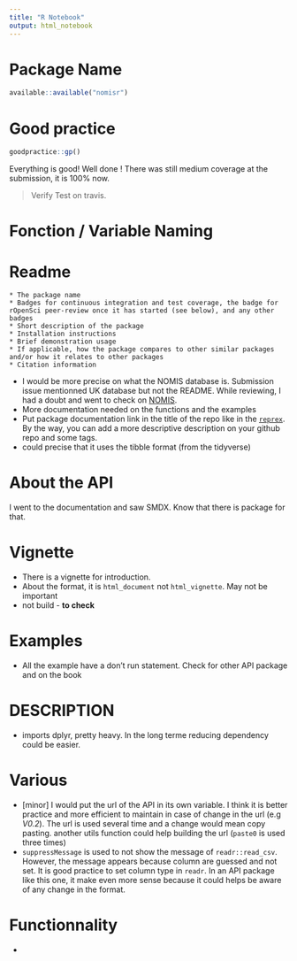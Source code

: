 ```yaml
---
title: "R Notebook"
output: html_notebook
---
```


# Package Name

```r
available::available("nomisr")
```

# Good practice

```r
goodpractice::gp()
```

Everything is good! 
Well done ! There was still medium coverage at the submission, it is 100% now. 

> Verify Test on travis.

# Fonction / Variable Naming

# Readme

```
* The package name
* Badges for continuous integration and test coverage, the badge for rOpenSci peer-review once it has started (see below), and any other badges
* Short description of the package
* Installation instructions
* Brief demonstration usage
* If applicable, how the package compares to other similar packages and/or how it relates to other packages
* Citation information
```

+ I would be more precise on what the NOMIS database is. Submission issue mentionned UK database but not the README. While reviewing, I had a doubt and went to check on [NOMIS](https://www.nomisweb.co.uk/).
+ More documentation needed on the functions and the examples
+ Put package documentation link in the title of the repo like in the [`reprex`](https://github.com/tidyverse/reprex). By the way, you can add a more descriptive description on your github repo and some tags. 
+  could precise that it uses the tibble format (from the tidyverse)

# About the API

I went to the documentation and saw SMDX. Know that there is package for that. 

# Vignette

+ There is a vignette for introduction. 
+ About the format, it is `html_document` not `html_vignette`. May not be important
+ not build - **to check**

# Examples

+ All the example have a don't run statement. Check for other API package and on the book

# DESCRIPTION 


+ imports dplyr, pretty heavy. In the long terme reducing dependency could be easier.

# Various

+ [minor] I would put the url of the API in its own variable. I think it is better practice and more efficient to maintain in case of change in the url (e.g *V0.2*). The url is used several time and a change would mean copy pasting. another utils function could help building the url (`paste0` is used three times)
+ `suppressMessage` is used to not show the message of `readr::read_csv`. However, the message appears because column are guessed and not set. It is good practice to set column type in `readr`. In an API package like this one, it make even more sense because it could helps be aware of any change in the format. 

# Functionnality

+ 

